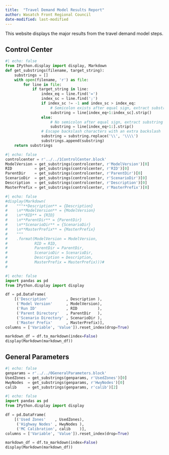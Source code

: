 ```yaml
---
title:  "Travel Demand Model Results Report"
author: Wasatch Front Regional Council
date-modified: last-modified
---
```


This website displays the major results from the travel demand model steps.

## Control Center

```python
#| echo: false
from IPython.display import display, Markdown
def get_substrings(filename, target_string):
    substrings = []
    with open(filename, 'r') as file:
        for line in file:
            if target_string in line:
                index_eq = line.find('=')
                index_sc = line.find(';')
                if index_sc != -1 and index_sc > index_eq:
                    # Semicolon exists after equal sign, extract substring between them
                    substring = line[index_eq+1:index_sc].strip()
                else:
                    # No semicolon after equal sign, extract substring after equal sign
                    substring = line[index_eq+1:].strip()
                # Escape backslash characters with an extra backslash
                substring = substring.replace('\\', '\\\\')
                substrings.append(substring)
    return substrings
```

```python
#| echo: false
controlcenter = r'../../1ControlCenter.block'
ModelVersion = get_substrings(controlcenter, r'ModelVersion')[0]
RID          = get_substrings(controlcenter, r'RID')[0]
ParentDir    = get_substrings(controlcenter, r'ParentDir')[0]
ScenarioDir  = get_substrings(controlcenter, r'ScenarioDir')[0]
Description  = get_substrings(controlcenter, r'Description')[0]
MasterPrefix = get_substrings(controlcenter, r'MasterPrefix')[0]
```

```python
#| echo: false
#display(Markdown(
#    """**Description** = {Description}
#    \n**ModelVersion** = {ModelVersion}
#    \n**RID** = {RID}
#    \n**ParentDir** = {ParentDir}
#    \n**ScenarioDir** = {ScenarioDir}
#    \n**MasterPrefix** = {MasterPrefix}
#    """
#    .format(ModelVersion = ModelVersion,
#            RID = RID,
#            ParentDir = ParentDir,
#            ScenarioDir = ScenarioDir,
#            Description = Description,
#            MasterPrefix = MasterPrefix)))#
#
```

```python
#| echo: false
import pandas as pd
from IPython.display import display

df = pd.DataFrame(
    [('Description'        , Description ),
     ('Model Version'      , ModelVersion),
     ('Run ID'             , RID         ),
     ('Parent Directory'   , ParentDir   ),
     ('Scenario Directory' , ScenarioDir ),
     ('Master Prefix'      , MasterPrefix)],
columns = ['Variable', 'Value']).reset_index(drop=True)

markdown_df = df.to_markdown(index=False)
display(Markdown(markdown_df))
```

## General Parameters
```python
#| echo: false
genparams = r'../../0GeneralParameters.block'
UsedZones = get_substrings(genparams, r'UsedZones')[0]
HwyNodes  = get_substrings(genparams, r'HwyNodes')[0]
calib     = get_substrings(genparams, r'calib')[2]
```

```python
#| echo: false
import pandas as pd
from IPython.display import display

df = pd.DataFrame(
    [('Used Zones'    , UsedZones),
     ('Highway Nodes' , HwyNodes ),
     ('MC Calibration', calib    )],
columns = ['Variable', 'Value']).reset_index(drop=True)

markdown_df = df.to_markdown(index=False)
display(Markdown(markdown_df))
```